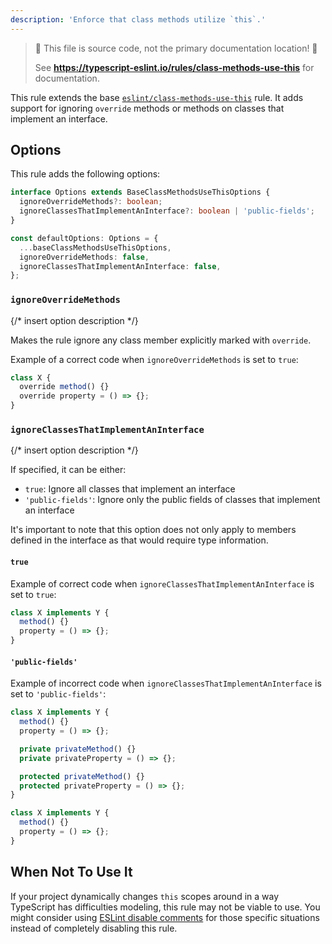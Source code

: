 ```yaml
---
description: 'Enforce that class methods utilize `this`.'
---
```



> 🛑 This file is source code, not the primary documentation location! 🛑
>
> See **https://typescript-eslint.io/rules/class-methods-use-this** for documentation.

This rule extends the base [`eslint/class-methods-use-this`](https://eslint.org/docs/rules/class-methods-use-this) rule.
It adds support for ignoring `override` methods or methods on classes that implement an interface.

## Options

This rule adds the following options:

```ts
interface Options extends BaseClassMethodsUseThisOptions {
  ignoreOverrideMethods?: boolean;
  ignoreClassesThatImplementAnInterface?: boolean | 'public-fields';
}

const defaultOptions: Options = {
  ...baseClassMethodsUseThisOptions,
  ignoreOverrideMethods: false,
  ignoreClassesThatImplementAnInterface: false,
};
```

### `ignoreOverrideMethods`

{/* insert option description */}

Makes the rule ignore any class member explicitly marked with `override`.

Example of a correct code when `ignoreOverrideMethods` is set to `true`:

```ts option='{ "ignoreOverrideMethods": true }' showPlaygroundButton
class X {
  override method() {}
  override property = () => {};
}
```

### `ignoreClassesThatImplementAnInterface`

{/* insert option description */}

If specified, it can be either:

- `true`: Ignore all classes that implement an interface
- `'public-fields'`: Ignore only the public fields of classes that implement an interface

It's important to note that this option does not only apply to members defined in the interface as that would require type information.

#### `true`

Example of correct code when `ignoreClassesThatImplementAnInterface` is set to `true`:

```ts option='{ "ignoreClassesThatImplementAnInterface": true }' showPlaygroundButton
class X implements Y {
  method() {}
  property = () => {};
}
```

#### `'public-fields'`

Example of incorrect code when `ignoreClassesThatImplementAnInterface` is set to `'public-fields'`:

<Tabs>
<TabItem value="❌ Incorrect">

```ts option='{ "ignoreClassesThatImplementAnInterface": "public-fields" }'
class X implements Y {
  method() {}
  property = () => {};

  private privateMethod() {}
  private privateProperty = () => {};

  protected privateMethod() {}
  protected privateProperty = () => {};
}
```

</TabItem>
<TabItem value="✅ Correct">

```ts option='{ "ignoreClassesThatImplementAnInterface": "public-fields" }'
class X implements Y {
  method() {}
  property = () => {};
}
```

</TabItem>
</Tabs>

## When Not To Use It

If your project dynamically changes `this` scopes around in a way TypeScript has difficulties modeling, this rule may not be viable to use.
You might consider using [ESLint disable comments](https://eslint.org/docs/latest/use/configure/rules#using-configuration-comments-1) for those specific situations instead of completely disabling this rule.
